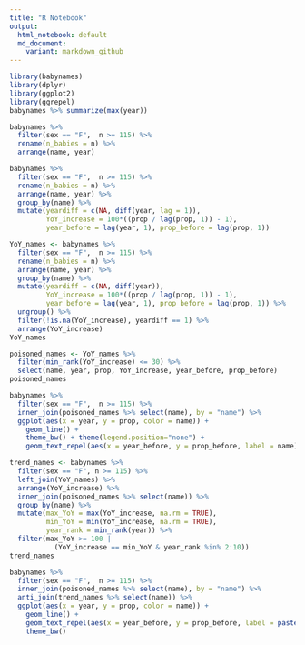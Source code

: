 ```yaml
---
title: "R Notebook"
output:
  html_notebook: default
  md_document:
    variant: markdown_github
---
```


```r
library(babynames)
library(dplyr)
library(ggplot2)
library(ggrepel)
babynames %>% summarize(max(year))
```









```r
babynames %>% 
  filter(sex == "F",  n >= 115) %>% 
  rename(n_babies = n) %>% 
  arrange(name, year) 
```







```r
babynames %>% 
  filter(sex == "F",  n >= 115) %>% 
  rename(n_babies = n) %>% 
  arrange(name, year) %>% 
  group_by(name) %>% 
  mutate(yeardiff = c(NA, diff(year, lag = 1)),
         YoY_increase = 100*((prop / lag(prop, 1)) - 1),
         year_before = lag(year, 1), prop_before = lag(prop, 1))
```








```r
YoY_names <- babynames %>% 
  filter(sex == "F",  n >= 115) %>% 
  rename(n_babies = n) %>% 
  arrange(name, year) %>% 
  group_by(name) %>% 
  mutate(yeardiff = c(NA, diff(year)),
         YoY_increase = 100*((prop / lag(prop, 1)) - 1),
         year_before = lag(year, 1), prop_before = lag(prop, 1)) %>% 
  ungroup() %>% 
  filter(!is.na(YoY_increase), yeardiff == 1) %>% 
  arrange(YoY_increase)
YoY_names
```









```r
poisoned_names <- YoY_names %>% 
  filter(min_rank(YoY_increase) <= 30) %>% 
  select(name, year, prop, YoY_increase, year_before, prop_before)
poisoned_names
```









```r
babynames %>% 
  filter(sex == "F",  n >= 115) %>% 
  inner_join(poisoned_names %>% select(name), by = "name") %>% 
  ggplot(aes(x = year, y = prop, color = name)) +
    geom_line() +
    theme_bw() + theme(legend.position="none") +
    geom_text_repel(aes(x = year_before, y = prop_before, label = name), data = poisoned_names) 
```









```r
trend_names <- babynames %>% 
  filter(sex == "F", n >= 115) %>% 
  left_join(YoY_names) %>% 
  arrange(YoY_increase) %>% 
  inner_join(poisoned_names %>% select(name)) %>% 
  group_by(name) %>% 
  mutate(max_YoY = max(YoY_increase, na.rm = TRUE),
         min_YoY = min(YoY_increase, na.rm = TRUE),
         year_rank = min_rank(year)) %>% 
  filter(max_YoY >= 100 | 
           (YoY_increase == min_YoY & year_rank %in% 2:10))  
trend_names
```  
  
  
  
  
  
  
  
  
```r
babynames %>% 
  filter(sex == "F",  n >= 115) %>% 
  inner_join(poisoned_names %>% select(name), by = "name") %>% 
  anti_join(trend_names %>% select(name)) %>% 
  ggplot(aes(x = year, y = prop, color = name)) +
    geom_line() +
    geom_text_repel(aes(x = year_before, y = prop_before, label = paste0(name, ", ", round(YoY_increase, 1), "%")), data = poisoned_names %>% filter(name %in% c("Hilary", "Hillary"))) +
    theme_bw()
```